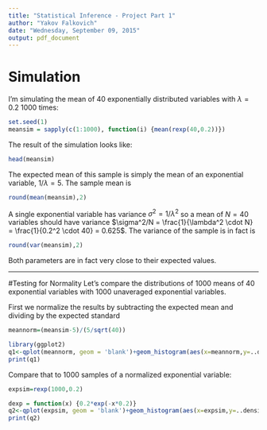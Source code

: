 ```yaml
---
title: "Statistical Inference - Project Part 1"
author: "Yakov Falkovich"
date: "Wednesday, September 09, 2015"
output: pdf_document
---
```

# Simulation
I'm simulating the mean of 40 exponentially distributed variables with $\lambda=0.2$ 1000 times:
```r
set.seed(1)
meansim = sapply(c(1:1000), function(i) {mean(rexp(40,0.2))})
```

The result of the simulation looks like:
```r
head(meansim) 
```

The expected mean of this sample is simply the mean of an exponential variable, $1/\lambda=5$. The sample mean is 
```r
round(mean(meansim),2)
```

A single exponential variable has variance $\sigma^2 = 1/\lambda^2$ so a mean of $N=40$ variables should have variance $\sigma^2/N = \frac{1}{\lambda^2 \cdot N} = \frac{1}{0.2^2 \cdot 40} = 0.625$. The variance of the sample is in fact is 
```r
round(var(meansim),2)
```

Both parameters are in fact very close to their expected values.  

---
#Testing for Normality
Let's compare the distributions of 1000 means of 40 exponential variables with 1000 unaveraged exponential variables.

First we normalize the results by subtracting the expected mean and dividing by the expected standard 
```r
meannorm=(meansim-5)/(5/sqrt(40))
```
```r
library(ggplot2)
q1<-qplot(meannorm, geom = 'blank')+geom_histogram(aes(x=meannorm,y=..density..),binwidth=.3,fill="cornflowerblue",color="black")+stat_function(fun = dnorm, size = 1.5,color="green4")
print(q1)
```
Compare that to 1000 samples of a normalized exponential variable:
```r
expsim=rexp(1000,0.2)
```
```r
dexp = function(x) {0.2*exp(-x*0.2)}
q2<-qplot(expsim, geom = 'blank')+geom_histogram(aes(x=expsim,y=..density..),binwidth=2,fill="brown1",color="black")+stat_function(fun = dexp, size = 1.5,color="green4")
print(q2)
```